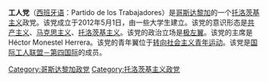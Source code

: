 '''工人党'''（[[西班牙语|西班牙语]]：Partido de los Trabajadores）是[[哥斯达黎加|哥斯达黎加]]的一个[[托洛茨基主义|托洛茨基主义]]政党。该党成立于2012年5月1日，由一些大学生建立。该党的意识形态是[[共产主义|共产主义]]、[[马克思主义|马克思主义]]、[[托洛茨基主义|托洛茨基主义]]。该党的政治立场是[[极左翼|极左翼]]。该党的主席是Héctor Monestel Herrera。该党的青年翼位于[[转向社会主义青年运动|转向社会主义青年运动]]。该党是[[国际工人联盟－第四国际|国际工人联盟－第四国际]]的成员。

[[Category:哥斯达黎加政党|Category:哥斯达黎加政党]]
[[Category:托洛茨基主义政党|Category:托洛茨基主义政党]]